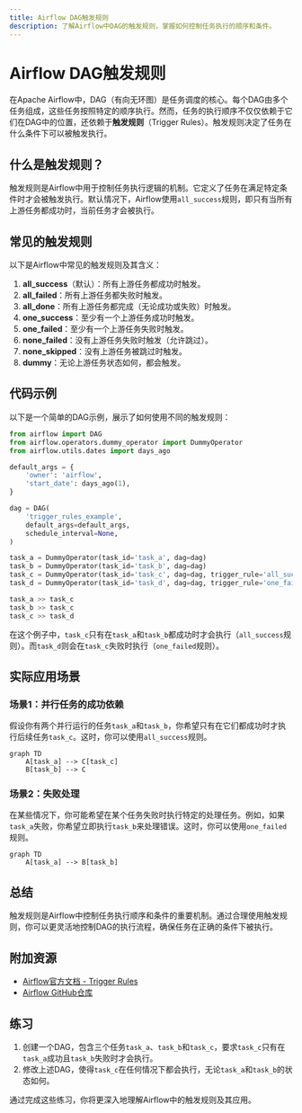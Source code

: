```yaml
---
title: Airflow DAG触发规则
description: 了解Airflow中DAG的触发规则，掌握如何控制任务执行的顺序和条件。
---
```


# Airflow DAG触发规则

在Apache Airflow中，DAG（有向无环图）是任务调度的核心。每个DAG由多个任务组成，这些任务按照特定的顺序执行。然而，任务的执行顺序不仅仅依赖于它们在DAG中的位置，还依赖于**触发规则**（Trigger Rules）。触发规则决定了任务在什么条件下可以被触发执行。

## 什么是触发规则？

触发规则是Airflow中用于控制任务执行逻辑的机制。它定义了任务在满足特定条件时才会被触发执行。默认情况下，Airflow使用`all_success`规则，即只有当所有上游任务都成功时，当前任务才会被执行。

## 常见的触发规则

以下是Airflow中常见的触发规则及其含义：

1. **all_success**（默认）：所有上游任务都成功时触发。
2. **all_failed**：所有上游任务都失败时触发。
3. **all_done**：所有上游任务都完成（无论成功或失败）时触发。
4. **one_success**：至少有一个上游任务成功时触发。
5. **one_failed**：至少有一个上游任务失败时触发。
6. **none_failed**：没有上游任务失败时触发（允许跳过）。
7. **none_skipped**：没有上游任务被跳过时触发。
8. **dummy**：无论上游任务状态如何，都会触发。

## 代码示例

以下是一个简单的DAG示例，展示了如何使用不同的触发规则：

```python
from airflow import DAG
from airflow.operators.dummy_operator import DummyOperator
from airflow.utils.dates import days_ago

default_args = {
    'owner': 'airflow',
    'start_date': days_ago(1),
}

dag = DAG(
    'trigger_rules_example',
    default_args=default_args,
    schedule_interval=None,
)

task_a = DummyOperator(task_id='task_a', dag=dag)
task_b = DummyOperator(task_id='task_b', dag=dag)
task_c = DummyOperator(task_id='task_c', dag=dag, trigger_rule='all_success')
task_d = DummyOperator(task_id='task_d', dag=dag, trigger_rule='one_failed')

task_a >> task_c
task_b >> task_c
task_c >> task_d
```

在这个例子中，`task_c`只有在`task_a`和`task_b`都成功时才会执行（`all_success`规则）。而`task_d`则会在`task_c`失败时执行（`one_failed`规则）。

## 实际应用场景

### 场景1：并行任务的成功依赖

假设你有两个并行运行的任务`task_a`和`task_b`，你希望只有在它们都成功时才执行后续任务`task_c`。这时，你可以使用`all_success`规则。

```mermaid
graph TD
    A[task_a] --> C[task_c]
    B[task_b] --> C
```

### 场景2：失败处理

在某些情况下，你可能希望在某个任务失败时执行特定的处理任务。例如，如果`task_a`失败，你希望立即执行`task_b`来处理错误。这时，你可以使用`one_failed`规则。

```mermaid
graph TD
    A[task_a] --> B[task_b]
```

## 总结

触发规则是Airflow中控制任务执行顺序和条件的重要机制。通过合理使用触发规则，你可以更灵活地控制DAG的执行流程，确保任务在正确的条件下被执行。

## 附加资源

- [Airflow官方文档 - Trigger Rules](https://airflow.apache.org/docs/apache-airflow/stable/concepts/dags.html#trigger-rules)
- [Airflow GitHub仓库](https://github.com/apache/airflow)

## 练习

1. 创建一个DAG，包含三个任务`task_a`、`task_b`和`task_c`，要求`task_c`只有在`task_a`成功且`task_b`失败时才会执行。
2. 修改上述DAG，使得`task_c`在任何情况下都会执行，无论`task_a`和`task_b`的状态如何。

通过完成这些练习，你将更深入地理解Airflow中的触发规则及其应用。